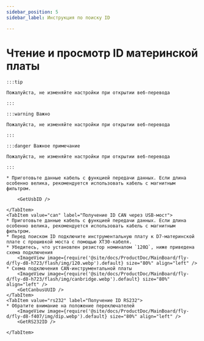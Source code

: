 ```yaml
---
sidebar_position: 5
sidebar_label: Инструкция по поиску ID

---
```










# Чтение и просмотр ID материнской платы

    :::tip

    Пожалуйста, не изменяйте настройки при открытии веб-перевода

    :::

    :::warning Важно

    Пожалуйста, не изменяйте настройки при открытии веб-перевода

    :::

    :::danger Важное примечание

    Пожалуйста, не изменяйте настройки при открытии веб-перевода

    :::

<Tabs>
    <TabItem value="usb" label="Получение USB ID" default>
        
    * Приготовьте данные кабель с функцией передачи данных. Если длина особенно велика, рекомендуется использовать кабель с магнитным фильтром.
    
        <GetUsbID />
        
    </TabItem>
    <TabItem value="can" label="Получение ID CAN через USB-мост">
    * Приготовьте данные кабель с функцией передачи данных. Если длина особенно велика, рекомендуется использовать кабель с магнитным фильтром.
    * Перед поиском ID подключите инструментальную плату к D7-материнской плате с прошивкой моста с помощью XT30-кабеля.
    * Убедитесь, что установлен резистор номиналом `120Ω`, ниже приведена схема подключения
        <ImageView image={require('@site/docs/ProductDoc/MainBoard/fly-d/fly-d8-h723/flash/img/120.webp').default} size="80%" align="left" />
    * Схема подключения CAN-инструментальной платы
        <ImageView image={require('@site/docs/ProductDoc/MainBoard/fly-d/fly-d8-h723/flash/img/canbridge.webp').default} size="80%" align="left" />   
        <GetCanbusUUID />
    </TabItem>
    <TabItem value="rs232" label="Получение ID RS232">
    * Обратите внимание на положение переключателей
        <ImageView image={require('@site/docs/ProductDoc/MainBoard/fly-d/fly-d8-f407/img/dip.webp').default} size="80%" align="left" />              
        <GetRS232ID />

    </TabItem>
</Tabs>
